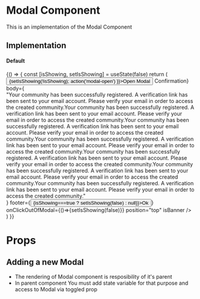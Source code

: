 

<Meta title="Core|Organisms/Modal" />

# Modal Component

This is an implementation of the Modal Component

## Implementation

#### Default

<Preview>
  <Story name="default">
    {() => {
      const [isShowing, setIsShowing] = useState(false)
      return (
      <div>
       <Button onClick={()=>{setIsShowing(!isShowing); action('modal-open') }}>Open Modal</Button>
       <Modal
        toggled={isShowing}  
        header={<span>Confirmation</span>}
        body={<div style={{height:"200px", width:"400px", overflow:"auto"}}>
                <span>"Your community has been successfully registered. A verification link has been sent to your email account. Please verify your email in order to access the created community.Your community has been successfully registered. A verification link has been sent to your email account. Please verify your email in order to access the created community.Your community has been successfully registered. A verification link has been sent to your email account. Please verify your email in order to access the created community.Your community has been successfully registered. A verification link has been sent to your email account. Please verify your email in order to access the created community.Your community has been successfully registered. A verification link has been sent to your email account. Please verify your email in order to access the created community.Your community has been successfully registered. A verification link has been sent to your email account. Please verify your email in order to access the created community.Your community has been successfully registered. A verification link has been sent to your email account. Please verify your email in order to access the created community."</span>   
                <Dropdown
                  optionList={[
                    { text: 'Show all members', value: 'o1' },
                    { text: 'option2option2option2option2option2', value: 'o2' },
                    { text: 'option3', value: 'op3' },
                  ]}
                  placeholder="Placeholder"
                />
             </div>}
        footer={<Button type="submit" onClick={()=>{isShowing===true ? setIsShowing(false) : null}}>Ok</Button>}
        onClickOutOfModal={()=>{setIsShowing(false)}}
        position="top"
        isBanner
        />
    </div>)
    }}
  </Story>
</Preview>

# Props

<Props of={Modal} />

## Adding a new Modal
- The rendering of Modal component is resposibility of it's parent
- In parent component You must add state variable for that purpose and access to Modal via toggled prop